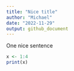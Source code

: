 ```yaml
---
title: "Nice title"
author: "Michael"
date: "2022-11-29"
output: github_document
---
```


One nice sentence

```r
x <- 1:4
print(x)
```

